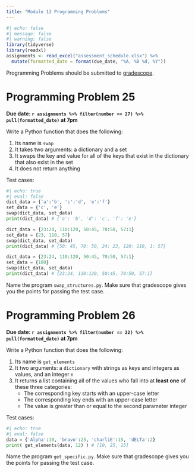 ```yaml
---
title: "Module 13 Programming Problems"
---
```


```r
#| echo: false
#| message: false
#| warning: false
library(tidyverse)
library(readxl)
assignments <- read_excel("assessment_schedule.xlsx") %>% 
  mutate(formatted_date = format(due_date, "%A, %B %d, %Y"))
```

Programming Problems should be submitted to [gradescope](https://www.gradescope.com/courses/568720).

# Programming Problem 25

**Due date: `r assignments %>% filter(number == 27) %>% pull(formatted_date)` at 7pm**

Write a Python function that does the following:

1.  Its name is `swap`
2.  It takes two arguments: a dictionary and a set
3.  It swaps the key and value for all of the keys that exist in the dictionary that also exist in the set
4.  It does not return anything

Test cases:

```python
#| echo: true
#| eval: false
dict_data = {'a':'b', 'c':'d', 'e':'f'}
set_data = {'c', 'e'}
swap(dict_data, set_data)
print(dict_data) # {'a': 'b', 'd': 'c', 'f': 'e'}

dict_data = {23:24, 110:120, 50:45, 70:50, 57:1}
set_data = {23, 110, 57}
swap(dict_data, set_data)
print(dict_data) # {50: 45, 70: 50, 24: 23, 120: 110, 1: 57}

dict_data = {23:24, 110:120, 50:45, 70:50, 57:1}
set_data = {100}
swap(dict_data, set_data)
print(dict_data) # {23:24, 110:120, 50:45, 70:50, 57:1}
```

Name the program `swap_structures.py`. Make sure that gradescope gives you the points for passing the test case.

# Programming Problem 26

**Due date: `r assignments %>% filter(number == 22) %>% pull(formatted_date)` at 7pm**

Write a Python function that does the following:

1.  Its name is `get_elements`
2.  It two arguments: a `dictionary` with strings as keys and integers as values, and an integer `n`
3.  It returns a list containing all of the values who fall into at **least one** of these three categories:
    -   The corresponding key starts with an upper-case letter
    -   The corresponding key ends with an upper-case letter
    -   The value is greater than or equal to the second parameter integer

Test cases:

```python
#| echo: true
#| eval: false
data = {'Alpha':10, 'bravo':25, 'charliE':15, 'dELTa':2}
print( get_elements(data, 12) ) # [10, 25, 15]
```

Name the program `get_specific.py`. Make sure that gradescope gives you the points for passing the test case.
